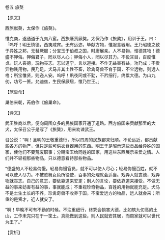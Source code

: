 

卷五 旅獒

【原文】

西旅献獒，太保作《旅獒》。

惟克商，遂通道于九夷八蛮。西旅厎贡厥獒，太保乃作《旅獒》，用训于王。曰：「呜呼！明王慎德，西夷咸宾。无有远迩，毕献方物，惟服食器用。王乃昭德之致于异姓之邦，无替厥服；分宝玉于伯叔之国，时庸展亲。人不易物，惟德其物！德盛不狎侮。狎侮君子，罔以尽人心；狎侮小人，罔以尽其力。不役耳目，百度惟贞。玩人丧德，玩物丧志。志以道宁，言以道接。不作无益害有益，功乃成；不贵异物贱用物，民乃足。犬马非其土性不畜，珍禽奇兽不育于国，不宝远物，则远人格；所宝惟贤，则迩人安。呜呼！夙夜罔或不勤，不矜细行，终累大德。为山九仞，功亏一篑。允迪兹，生民保厥居，惟乃世王。」

【旅巢命】

巢伯来朝，芮伯作《旅巢命》。

【译文】

武王胜商以后，便向周围众多的民族国家开通了道路。西方旅国来贡献那里的大犬，太保召公于是写了《旅獒》，用来劝谏武王。

召公说：“啊！圣明的王敬重德行，所以四周的民族都来归顺。不论远近，都贡献些各方的物产，但只是些可供衣食器用的东西。明王于是昭示这些贡品给异姓的国家，使他们不要荒废职事；分赐宝玉给同姓的国家，用这些东西展示亲爱之情。人们并不轻视那些物品，只以德意看待那些物品。

“德盛的人不轻易侮慢。轻易侮慢官员，就不可以使人尽心；轻易侮慢百姓，就不可以使人尽力。不被歌舞女色所役使，百事的处理就会适当。戏弄人就丧德，戏弄物就丧志。自己的意志，要依靠道来安定；别人的言论，要依靠道来接受。不做无益的事来妨害有益的事，事就能成；不重视珍奇物品，百姓的用物就能充足。犬马不是土生土长的不养，珍禽奇兽不收养于国。不宝爱远方的物品，远人就会来；所重的是贤才，近人就安了。

“啊！早晚不可有不勤的时候。不注重细行，终究会损害大德，比如筑九仞高的土山，工作未完只在于一筐土。真能做到这些，则人民就安其居，而周家就可以世代为王了。”

【赏析】

